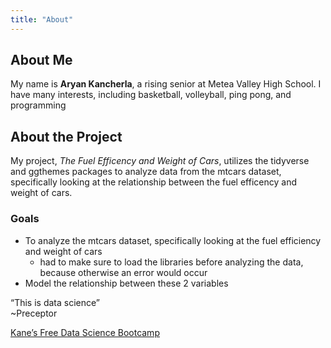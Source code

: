 ```yaml
---
title: "About"
---
```


## About Me
My name is **Aryan Kancherla**, a rising senior at Metea Valley High School. I have many interests, including basketball, volleyball, ping pong, and programming

## About the Project


My project, *The Fuel Efficency and Weight of Cars*, utilizes the tidyverse and ggthemes packages to analyze data from the mtcars dataset, specifically looking at the relationship between the fuel efficency and weight of cars.

### Goals
- To analyze the mtcars dataset, specifically looking at the fuel efficiency and weight of cars   
  + had to make sure to load the libraries before analyzing the data, because otherwise an error would occur
- Model the relationship between these 2 variables

"This is data science"
\
~Preceptor

[Kane’s Free Data Science Bootcamp](https://bootcamp.davidkane.info)